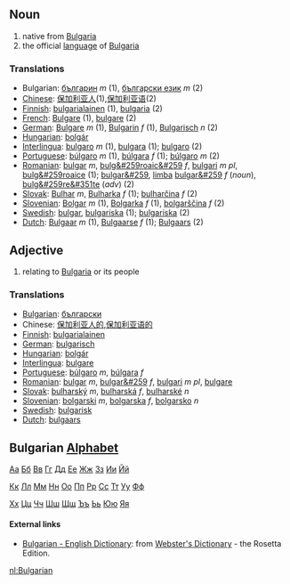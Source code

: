 ==Noun==
# native from [[Bulgaria]]
# the official [[language]] of [[Bulgaria]]

===Translations===
*Bulgarian: [[българин]] ''m'' (1), [[български език]] ''m'' (2)
*[[Chinese]]: [[保加利亚人]](1),[[保加利亚语]](2)
*[[Finnish]]: [[bulgarialainen]] (1), [[bulgaria]] (2)
*[[French]]: [[Bulgare]] (1), [[bulgare]] (2)
*[[German]]: [[Bulgare]] ''m'' (1), [[Bulgarin]] ''f'' (1), [[Bulgarisch]] ''n'' (2)
*[[Hungarian]]: [[bolgár]]
*[[Interlingua]]: [[bulgaro]] ''m'' (1), [[bulgara]] (1); [[bulgaro]] (2)
*[[Portuguese]]: [[búlgaro]] ''m'' (1), [[búlgara]] ''f'' (1); [[búlgaro]] ''m'' (2)
*[[Romanian]]: [[bulgar]] ''m'', [[bulg&#259roaic&#259]] ''f'', [[bulgari]] ''m pl'', [[bulg&#259roaice]] (1); [[bulgar&#259]], [[limba]] [[bulgar&#259]] ''f'' (''noun''), [[bulg&#259re&#351te]] (''adv'') (2)
*[[Slovak]]: [[Bulhar]] ''m'', [[Bulharka]] ''f'' (1); [[bulharčina]] ''f'' (2)
*[[Slovenian]]: [[Bolgar]] ''m'' (1), [[Bolgarka]] ''f'' (1), [[bolgarščina]] ''f'' (2)
*[[Swedish]]: [[bulgar]], [[bulgariska]] (1); [[bulgariska]] (2)
*[[Dutch]]: [[Bulgaar]] ''m'' (1), [[Bulgaarse]] ''f'' (1); [[Bulgaars]] (2)

==Adjective==
# relating to [[Bulgaria]] or its people

===Translations===
*[[Bulgarian]]: [[български]]
*Chinese: [[保加利亚人的]],[[保加利亚语的]]
*[[Finnish]]: [[bulgarialainen]]
*[[German]]: [[bulgarisch]]
*[[Hungarian]]: [[bolgár]]
*[[Interlingua]]: [[bulgare]]
*[[Portuguese]]: [[búlgaro]] ''m'', [[búlgara]] ''f''
*[[Romanian]]: [[bulgar]] ''m'', [[bulgar&#259]] ''f'', [[bulgari]] ''m pl'', [[bulgare]]
*[[Slovak]]: [[bulharský]] ''m'', [[bulharská]] ''f'', [[bulharské]] ''n''
*[[Slovenian]]: [[bolgarski]] ''m'', [[bolgarska]] ''f'', [[bolgarsko]] ''n''
*[[Swedish]]: [[bulgarisk]]
*[[Dutch]]: [[bulgaars]]

==Bulgarian [[Alphabet]]==

[[А|Аа]] [[Б|Бб]] [[В|Вв]] [[Г|Гг]] [[Д|Дд]] [[Е|Ее]] [[Ж|Жж]] [[З|Зз]] [[И|Ии]] [[Й|Йй]]

[[К|Кк]] [[Л|Лл]] [[М|Мм]] [[Н|Нн]] [[О|Оо]] [[П|Пп]] [[Р|Рр]] [[С|Сс]] [[Т|Тт]] [[У|Уу]] [[Ф|Фф]]

[[Х|Хх]] [[Ц|Цц]] [[Ч|Чч]] [[Ш|Шш]] [[Щ|Щщ]] [[Ъ|Ъъ]] [[Ь|Ьь]] [[Ю|Юю]] [[Я|Яя]]

==== External links====
*[http://www.websters-online-dictionary.org/definition/Bulgarian-english/ Bulgarian - English Dictionary]: from [http://www.websters-online-dictionary.org/ Webster's Dictionary] - the Rosetta Edition.

[[nl:Bulgarian]]